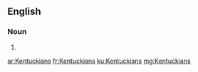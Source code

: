 ==English==

===Noun===
{{head|en|noun plural form}}

# {{plural of|Kentuckian|lang=en}}

[[ar:Kentuckians]]
[[fr:Kentuckians]]
[[ku:Kentuckians]]
[[mg:Kentuckians]]